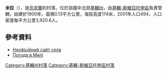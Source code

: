 {{coord|50|26|24|N|30|10|10|E|scale:30000|display=title}}

'''米拉'''（{{lang-uk|Мила}}），是[[烏克蘭|烏克蘭]]的村落，位於該國中北部[[基輔州|基輔州]]，由[[基輔-斯維亞托申區|基輔-斯維亞托申區]]負責管轄，始建於1900年，面積0.13平方公里，海拔高度174米，2001年人口494，人口密度每平方公里3,920.6人。

==參考資料==
* [https://web.archive.org/web/20130216104026/http://myla.org.ua/ Неофіційний сайт села]
* [http://rp5.ua/23151/ua Погода в Милі]

{{DEFAULTSORT:Мила}}
[[Category:基輔州村落|Category:基輔州村落]]
[[Category:基輔-斯維亞托申區村落|Category:基輔-斯維亞托申區村落]]


{{Kiev-geo-stub}}